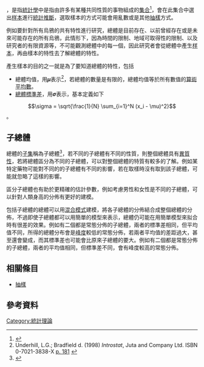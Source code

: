 {{NoteTA
|T = zh-cn:总体; zh-hk:總體; zh-tw:母體 (統計學);
|G1 = Math
}}
{{地区用词|cn=总体|hk=總體|tw=母體|start={{lang-en|statistical population}}|end=又稱為'''母集團'''或'''整體'''}}，是指[[統計學|統計學]]中是指由許多有某種共同性質的事物組成的[[集合_(數學)|集合]]<ref>{{cite book
 |author    = 李金昌、苏为华
 |title     = 统计学
 |publisher = DynoMedia Inc.
 |series    = 高等院校精品课程系列教材
 |year      = 2007
 |isbn      = 711120493X
 |pages     = p.12
 |url       = http://books.google.com.tw/books?id=uUw4myo9REAC&pg=PA12#v=onepage&q&f=false
}}{{dead link|date=2018年2月 |bot=InternetArchiveBot |fix-attempted=yes }}</ref>，會在此集合中選出[[样本|样本]]進行[[統計推斷|統計推斷]]，選取樣本的方式可能會用亂數或是其他[[抽樣|抽樣]]方式。

例如要針對所有烏鴉的共有特性進行研究，總體是目前存在、以前曾經存在或是未來可能存在的所有烏鴉，此情形下，因為時間的限制、地域可取得性的限制、以及研究者的有限資源等，不可能觀測總體中的每一個，因此研究者會從總體中產生[[样本|样本]]，再由樣本的特性去了解總體的特性。

產生樣本的目的之一就是為了要知道總體的特性，包括
*總體均值，用'''<math>\mu</math>'''表示<ref>Underhill, L.G.; Bradfield d. (1998) ''Introstat'', Juta and Company Ltd. ISBN 0-7021-3838-X [http://books.google.com/books?id=f6TlVjrSAsgC&lpg=PP1&pg=PA181#v=onepage&q&f=false p. 181] {{Wayback|url=http://books.google.com/books?id=f6TlVjrSAsgC&lpg=PP1&pg=PA181#v=onepage&q&f=false |date=20200805225305 }}</ref>，若總體的數量是有限的，總體均值等於所有數值的[[算術平均數|算術平均數]]。
*[[標準差#母體的標準差|總體標準差]]，用'''<math>\sigma</math>'''表示，基本定義如下
:<math>\sigma = \sqrt{\frac{1}{N} \sum_{i=1}^N (x_i - \mu)^2}</math>。

==子總體==
總體的[[子集|子集]]稱為子總體<ref>{{cite book
 |author = 杜子芳
 |title = 抽样技术及其应用
 |publisher = 清华大学出版社有限公司
 |year = 2005
 |isbn = 7302110395
 |pages = p.220
 |url = http://books.google.com.tw/books?id=kYp_oBtbzXYC&pg=PT239
}}</ref>，若不同的子總體有不同的性質，則整個總體具有[[異質性|異質性]]，若將總體區分為不同的子總體，可以對整個總體的特質有較多的了解。例如某特定藥物可能對不同的的子總體有不同的影響，若在取樣時沒有取到該子總體，可能就忽略了這樣的影響。

區分子總體也有助於更精確的估計參數，例如考慮男性和女性是不同的子總體，可以針對人類身高的分佈有更好的建模。

包括子總體的總體可以用[[混合模式|混合模式]]建模，將各子總體的分佈結合成整個總體的分佈，不過即使子總體都可以用簡單的模型來表示，總體仍可能在用簡單模型來拟合時有很差的效果。例如有二個都是常態分佈的子總體，兩者的標準差相同，但平均值不同，所得的總體分布會是[[峰度|峰度]]較低的常態分佈，若兩者平均值的差距過大，甚至還會變成{{link-en|双峰分布|bimodal distribution}}，而其標準差也可能會比原來子總體的要大。例如有二個都是常態分佈的子總體，兩者的平均值相同，但標準差不同，會有峰度較高的常態分佈。

==相關條目==
*[[抽樣|抽樣]]

==參考資料==
{{reflist}}

{{统计学}}
[[Category:統計理論|Category:統計理論]]